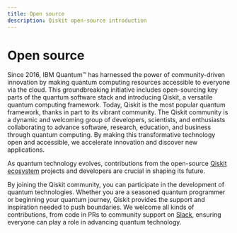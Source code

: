 ```yaml
---
title: Open source
description: Qiskit open-source introduction
---
```


# Open source

Since 2016, IBM Quantum&trade; has harnessed the power of community-driven innovation by making quantum computing resources accessible to everyone via the cloud.
This groundbreaking initiative includes open-sourcing key parts of the quantum software stack and introducing Qiskit, a versatile quantum computing framework.
Today, Qiskit is the most popular quantum framework, thanks in part to its vibrant community.
The Qiskit community is a dynamic and welcoming group of developers, scientists, and enthusiasts collaborating to advance software, research, education, and business through quantum computing.
By making this transformative technology open and accessible, we accelerate innovation and discover new applications.

As quantum technology evolves, contributions from the open-source [Qiskit ecosystem](https://www.ibm.com/quantum/ecosystem) projects and developers are crucial in shaping its future.

By joining the Qiskit community, you can participate in the development of quantum technologies.
Whether you are a seasoned quantum programmer or beginning your quantum journey, Qiskit provides the support and inspiration needed to push boundaries.
We welcome all kinds of contributions, from code in PRs to community support on [Slack](https://docs.quantum.ibm.com/support#qiskit), ensuring everyone can play a role in advancing quantum technology.
